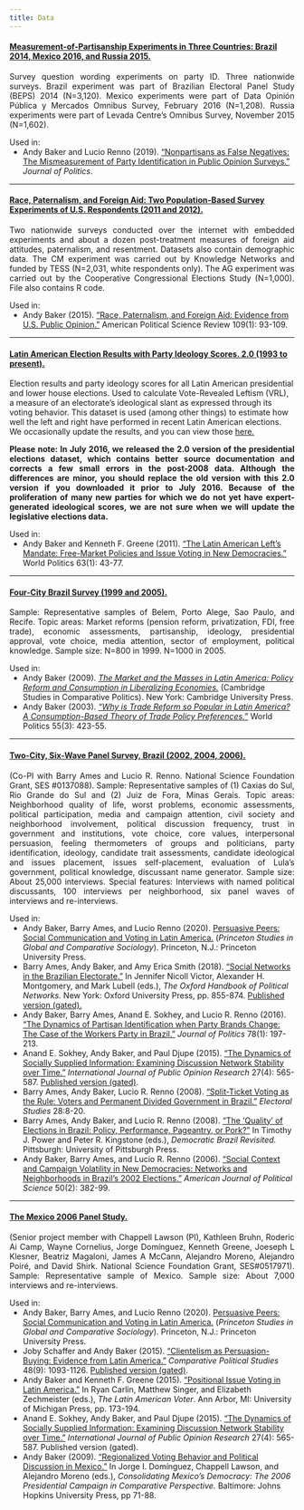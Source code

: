 ```yaml
---
title: Data
---
```


#### [Measurement-of-Partisanship Experiments in Three Countries: Brazil 2014, Mexico 2016, and Russia 2015.](https://doi.org/10.7910/DVN/HK213D)

<p style="text-align: justify;">Survey question wording experiments on party ID. Three nationwide surveys. Brazil experiment was part of Brazilian Electoral Panel Study (BEPS) 2014 (N=3,120). Mexico experiments were part of Data Opinión Pública y Mercados Omnibus Survey, February 2016 (N=1,208). Russia experiments were part of Levada Centre's Omnibus Survey, November 2015 (N=1,602).</p>

Used in:
<ul style="margin-top: 0;">
<li> Andy Baker and Lucio Renno (2019). [“Nonpartisans as False Negatives: The Mismeasurement of Party Identification in Public Opinion Surveys.”](https://www.journals.uchicago.edu/doi/full/10.1086/703129) *Journal of Politics*.
</ul>

----

#### [Race, Paternalism, and Foreign Aid: Two Population-Based Survey Experiments of U.S. Respondents (2011 and 2012).](https://dataverse.harvard.edu/dataset.xhtml?persistentId=doi:10.7910/DVN/0FXKKX)

<p style="text-align: justify;">Two nationwide surveys conducted over the internet with embedded experiments and about a dozen post-treatment measures of foreign aid attitudes, paternalism, and resentment. Datasets also contain demographic data. The CM experiment was carried out by Knowledge Networks and funded by TESS (N=2,031, white respondents only). The AG experiment was carried out by the Cooperative Congressional Elections Study (N=1,000). File also contains R code.</p>

Used in:
<ul style="margin-top: 0;">
<li> Andy Baker (2015). ["Race, Paternalism, and Foreign Aid: Evidence from U.S. Public Opinion."](https://www.jstor.org/stable/43655026) American Political Science Review 109(1): 93-109.
</ul>

----

#### [Latin American Election Results with Party Ideology Scores. 2.0 (1993 to present).](https://www.dropbox.com/sh/lu5pteaoqynx15j/AACOuOvmcvDuigqaHp5W1ThLa?dl=0)

<p style="text-align: justify;">Election results and party ideology scores for all Latin American presidential and lower house elections. Used to calculate Vote-Revealed Leftism (VRL), a measure of an electorate's ideological slant as expressed through its voting behavior. This dataset is used (among other things) to estimate how well the left and right have performed in recent Latin American elections. We occasionally update the results, and you can view those [here.](https://www.dropbox.com/sh/lu5pteaoqynx15j/AACOuOvmcvDuigqaHp5W1ThLa?dl=0) 

<p style="text-align: justify;">**Please note: In July 2016, we released the 2.0 version of the presidential elections dataset, which contains better source documentation and corrects a few small errors in the post-2008 data. Although the differences are minor, you should replace the old version with this 2.0 version if you downloaded it prior to July 2016. Because of the proliferation of many new parties for which we do not yet have expert-generated ideological scores, we are not sure when we will update the legislative elections data.**</p>

Used in:
<ul style="margin-top: 0;">
<li> Andy Baker and Kenneth F. Greene (2011). ["The Latin American Left's Mandate: Free-Market Policies and Issue Voting in New Democracies."](https://www.cambridge.org/core/journals/world-politics/article/abs/latin-american-lefts-mandate-freemarket-policies-and-issue-voting-in-new-democracies/694ED5A111E4E02290387D3DC44173C2) World Politics 63(1): 43-77.
</ul>

----

#### [Four-City Brazil Survey (1999 and 2005).](https://doi.org/10.7910/DVN/WHTNTM)

<p style="text-align: justify;">Sample: Representative samples of Belem, Porto Alege, Sao Paulo, and Recife. Topic areas: Market reforms (pension reform, privatization, FDI, free trade), economic assessments, partisanship, ideology, presidential approval, vote choice, media attention, sector of employment, political knowledge. Sample size: N=800 in 1999. N=1000 in 2005.</p>

Used in:
<ul style="margin-top: 0;">
<li> Andy Baker (2009). [*The Market and the Masses in Latin America: Policy Reform and Consumption in Liberalizing Economies.*](https://www.amazon.com/Market-Masses-Latin-America-Liberalizing/dp/0521156238/ref=tmm_pap_title_0?_encoding=UTF8&sr=8-1&qid=1417639743) (Cambridge Studies in Comparative Politics). New York: Cambridge University Press.
<li> Andy Baker (2003). [*"Why is Trade Reform so Popular in Latin America? A Consumption-Based Theory of Trade Policy Preferences."*](https://www.cambridge.org/core/journals/world-politics/article/why-is-trade-reform-so-popular-in-latin-america-a-consumptionbased-theory-of-trade-policy-preferences/C08E55D764FC8C1ED8B864BDE8D62950) World Politics 55(3): 423-55.
</ul>

----

#### [Two-City, Six-Wave Panel Survey, Brazil (2002, 2004, 2006).](https://dataverse.harvard.edu/dataset.xhtml?persistentId=doi:10.7910/DVN/XSCFX5)

<p style="text-align: justify;">(Co-PI with Barry Ames and Lucio R. Renno. National Science Foundation Grant, SES #0137088). Sample: Representative samples of (1) Caxias do Sul, Rio Grande do Sul and (2) Juiz de Fora, Minas Gerais. Topic areas: Neighborhood quality of life, worst problems, economic assessments, political participation, media and campaign attention, civil society and neighborhood involvement, political discussion frequency, trust in government and institutions, vote choice, core values, interpersonal persuasion, feeling thermometers of groups and politicians, party identification, ideology, candidate trait assessments, candidate ideological and issues placement, issues self-placement, evaluation of Lula's government, political knowledge, discussant name generator. Sample size: About 25,000 interviews. Special features: Interviews with named political discussants, 100 interviews per neighborhood, six panel waves of interviews and re-interviews.</p>

Used in:
<ul style="margin-top: 0;">
<li> Andy Baker, Barry Ames, and Lucio Renno (2020). [Persuasive Peers: Social Communication and Voting in Latin America.](https://press.princeton.edu/books/paperback/9780691205779/persuasive-peers) (*Princeton Studies in Global and Comparative Sociology*). Princeton, N.J.: Princeton University Press.
<li> Barry Ames, Andy Baker, and Amy Erica Smith (2018). [“Social Networks in the Brazilian Electorate.”](https://academic.oup.com/edited-volume/35479/chapter-abstract/303904703?redirectedFrom=fulltext) In Jennifer Nicoll Victor, Alexander H. Montgomery, and Mark Lubell (eds.), *The Oxford Handbook of Political Networks.* New York: Oxford University Press, pp. 855-874. [Published version (gated).](http://www.oxfordhandbooks.com/view/10.1093/oxfordhb/9780190228217.001.0001/oxfordhb-9780190228217)
<li> Andy Baker, Barry Ames, Anand E. Sokhey, and Lucio R. Renno (2016). ["The Dynamics of Partisan Identification when Party Brands Change: The Case of the Workers Party in Brazil."](https://www.journals.uchicago.edu/doi/full/10.1086/683609) *Journal of Politics* 78(1): 197-213.
<li> Anand E. Sokhey, Andy Baker, and Paul Djupe (2015). ["The Dynamics of Socially Supplied Information: Examining Discussion Network Stability over Time."](https://academic.oup.com/ijpor/article-abstract/27/4/565/2357405?redirectedFrom=fulltext) *International Journal of Public Opinion Research* 27(4): 565-587. [Published version (gated)](https://academic.oup.com/ijpor/article/27/4/565/2357405).
<li> Barry Ames, Andy Baker, Lucio R. Renno (2008). ["Split-Ticket Voting as the Rule: Voters and Permanent Divided Government in Brazil."](https://www.sciencedirect.com/science/article/abs/pii/S0261379408000875) *Electoral Studies* 28:8-20.
<li> Barry Ames, Andy Baker, and Lucio R. Renno (2008). ["The 'Quality' of Elections in Brazil: Policy, Performance, Pageantry, or Pork?"](https://www.researchgate.net/publication/286282296_The_Quality_of_Elections_in_Brazil_Policy_Performance_Pageantry_or_Pork) In Timothy J. Power and Peter R. Kingstone (eds.), *Democratic Brazil Revisited.* Pittsburgh: University of Pittsburgh Press.
<li> Andy Baker, Barry Ames, and Lucio R. Renno (2006). ["Social Context and Campaign Volatility in New Democracies: Networks and Neighborhoods in Brazil's 2002 Elections."](https://www.jstor.org/stable/3694279) *American Journal of Political Science* 50(2): 382-99.
</ul>

----

#### [The Mexico 2006 Panel Study.](http://mexicopanelstudy.mit.edu/)

<p style="text-align: justify;">(Senior project member with Chappell Lawson (PI), Kathleen Bruhn, Roderic Ai Camp, Wayne Cornelius, Jorge Domínguez, Kenneth Greene, Joeseph L Klesner, Beatriz Magaloni, James A McCann, Alejandro Moreno, Alejandro Poiré, and David Shirk. National Science Foundation Grant, SES#0517971). Sample: Representative sample of Mexico. Sample size: About 7,000 interviews and re-interviews.</p>

Used in:
<ul style="margin-top: 0;">
<li> Andy Baker, Barry Ames, and Lucio Renno (2020). [Persuasive Peers: Social Communication and Voting in Latin America.](https://press.princeton.edu/books/paperback/9780691205779/persuasive-peers) (*Princeton Studies in Global and Comparative Sociology*). Princeton, N.J.: Princeton University Press.
<li> Joby Schaffer and Andy Baker (2015). ["Clientelism as Persuasion-Buying: Evidence from Latin America."](https://journals.sagepub.com/doi/10.1177/0010414015574881) *Comparative Political Studies* 48(9): 1093-1126. [Published version (gated)](http://journals.sagepub.com/doi/abs/10.1177/0010414015574881).
<li> Andy Baker and Kenneth F. Greene (2015). [“Positional Issue Voting in Latin America.”](https://www.jstor.org/stable/10.3998/mpub.8402589.12) In Ryan Carlin, Matthew Singer, and Elizabeth Zechmeister (eds.), *The Latin American Voter*. Ann Arbor, MI: University of Michigan Press, pp. 173-194.
<li> Anand E. Sokhey, Andy Baker, and Paul Djupe (2015). ["The Dynamics of Socially Supplied Information: Examining Discussion Network Stability over Time."](https://academic.oup.com/ijpor/article-abstract/27/4/565/2357405?redirectedFrom=fulltext) *International Journal of Public Opinion Research* 27(4): 565-587. Published version (gated).
<li> Andy Baker (2009). ["Regionalized Voting Behavior and Political Discussion in Mexico."](https://www.researchgate.net/publication/310912014_Regionalized_voting_behavior_and_political_discussion_in_Mexico) In Jorge I. Domínguez, Chappell Lawson, and Alejandro Moreno (eds.), *Consolidating Mexico's Democracy: The 2006 Presidential Campaign in Comparative Perspective.* Baltimore: Johns Hopkins University Press, pp 71-88.
</ul>